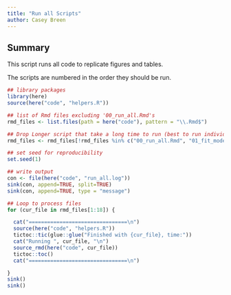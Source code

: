```yaml
---
title: "Run all Scripts"
author: Casey Breen
---
```


## Summary 

This script runs all code to replicate figures and tables. 

The scripts are numbered in the order they should be run.

```r
## library packages
library(here)
source(here("code", "helpers.R"))

## list of Rmd files excluding '00_run_all.Rmd's
rmd_files <- list.files(path = here("code"), pattern = "\\.Rmd$")

## Drop Longer script that take a long time to run (best to run individually)
rmd_files <- rmd_files[!rmd_files %in% c("00_run_all.Rmd", "01_fit_models_crossvalidation.Rmd", "10_bootstrap_analysis.Rmd", "12_dhs_table.Rmd")]

## set seed for reproducibility
set.seed(1)

## write output 
con <- file(here("code", "run_all.log"))
sink(con, append=TRUE, split=TRUE)
sink(con, append=TRUE, type = "message")

## Loop to process files
for (cur_file in rmd_files[1:18]) { 

  cat("================================\n")
  source(here("code", "helpers.R"))
  tictoc::tic(glue::glue("Finished with {cur_file}, time:"))
  cat("Running ", cur_file, "\n")
  source_rmd(here("code", cur_file))
  tictoc::toc()
  cat("================================\n")                                                                                             

}
sink()
sink()
```
